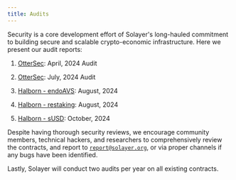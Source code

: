 ```yaml
---
title: Audits
---
```


Security is a core development effort of Solayer's long-hauled commitment to building secure and scalable crypto-economic infrastructure. Here we present our audit reports:

1. [OtterSec](https://github.com/solayer-labs/token-metadata/blob/07981c9059f64b50132a67c9db57219ed194678d/audit.pdf): April, 2024 Audit

2. [OtterSec](https://github.com/solayer-labs/solayer-improvement-proposal/blob/main/audits/restaking/OtterSec-audit-report-restaking-program.pdf): July, 2024 Audit

3. [Halborn - endoAVS](https://github.com/solayer-labs/solayer-improvement-proposal/blob/main/audits/endoavs/Halborn-audit-report-endoavs-program.pdf): August, 2024

4. [Halborn - restaking](https://github.com/solayer-labs/solayer-improvement-proposal/blob/main/audits/restaking/Halborn-audit-report-restaking-program.pdf): August, 2024

5. [Halborn - sUSD](https://github.com/solayer-labs/solayer-improvement-proposal/blob/main/audits/stablecoin/Halborn-audit-report-susd-program.pdf): October, 2024

Despite having thorough security reviews, we encourage community members, technical hackers, and researchers to comprehensively review the contracts, and report to [`report@solayer.org`](mailto:report@solayer.org), or via proper channels if any bugs have been identified.

Lastly, Solayer will conduct two audits per year on all existing contracts.